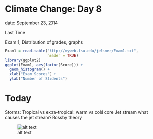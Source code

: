 Climate Change: Day 8
=====================
date: September 23, 2014

Last Time

Exam 1, Distribution of grades, graphs

```r
Exam1 = read.table("http://myweb.fsu.edu/jelsner/Exam1.txt", 
                   header = TRUE)
library(ggplot2)
ggplot(Exam1, aes(factor(Score))) + 
  geom_histogram() +
  xlab("Exam Scores") +
  ylab("Number of Students")

```

Today
=====
Storms: Tropical vs extra-tropical: warm vs cold core
Jet stream what causes the jet stream?
Rossby theory

![alt text](ColdHotColumns.jpg)